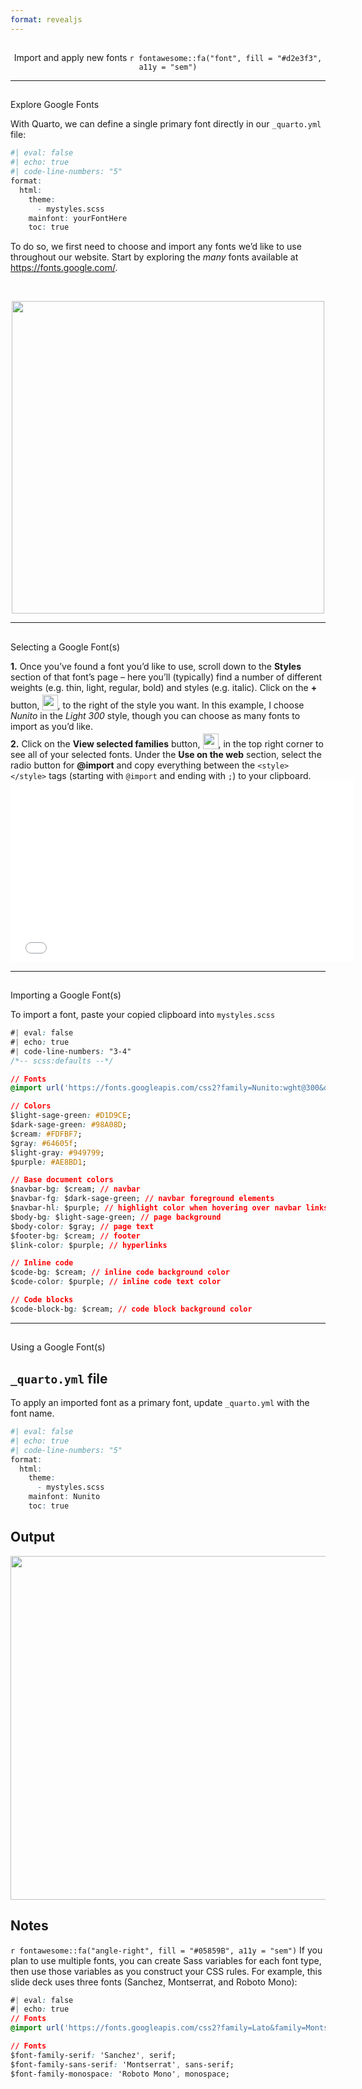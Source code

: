 ```yaml
---
format: revealjs
---
```


##  {#fonts data-menu-title="Fonts" background="#053660"}

<div class="vertical-center">
<center><div class="custom-subtitle2">Import and apply new fonts `r fontawesome::fa("font", fill = "#d2e3f3", a11y = "sem")`</div></center>
</div>

---

## {#explore-fonts data-menu-title="Explore"}

<p class="slide-title">Explore Google Fonts</p>

<div class="body-text topbr">With Quarto, we can define a single primary font directly in our `_quarto.yml` file:</div>

```r
#| eval: false
#| echo: true
#| code-line-numbers: "5"
format:
  html:
    theme: 
      - mystyles.scss
    mainfont: yourFontHere
    toc: true
```

<div class="body-text topbr bottombr">To do so, we first need to choose and import any fonts we'd like to use throughout our website. Start by exploring the *many* fonts available at <https://fonts.google.com/>.</div>

<br>

<center><img src="images/google-fonts.png" width="500"/></center>

---

## {#select-fonts data-menu-title="Select Fonts"}

<p class="slide-title">Selecting a Google Font(s)</p>

<div class="caption-text topbr bottombr">**1.** Once you've found a font you'd like to use, scroll down to the **Styles** section of that font's page -- here you'll (typically) find a number of different weights (e.g. thin, light, regular, bold) and styles (e.g. italic). Click on the **+** button, <img src="images/gf+.png" alt="" style="display: inline-block; margin: 0; position: relative; top: 3px; width:25px;height:25px;"/>, to the right of the style you want. In this example, I choose *Nunito* in the *Light 300* style, though you can choose as many fonts to import as you'd like.</div>

<div class="caption-text topbr bottombr">**2.** Click on the **View selected families** button, <img src="images/view-fonts.png" alt="" style="display: inline-block; margin: 0; position: relative; top: 3px; width:25px;height:25px;"/>, in the top right corner to see all of your selected fonts. Under the **Use on the web** section, select the radio button for **@import** and copy everything between the `<style> </style>` tags (starting with `@import` and ending with `;`) to your clipboard.</div>

<center><iframe width="550" height="290" src="images/google-fonts.gif" frameborder="0" allow="accelerometer; autoplay; encrypted-media; gyroscope; picture-in-picture" allowfullscreen></iframe></center>

---

## {#import-fonts data-menu-title="Import Fonts"}

<p class="slide-title">Importing a Google Font(s)</p>

<div class="body-text topbr bottombr">To import a font, paste your copied clipboard into `mystyles.scss`</div>

```css
#| eval: false
#| echo: true
#| code-line-numbers: "3-4"
/*-- scss:defaults --*/

// Fonts
@import url('https://fonts.googleapis.com/css2?family=Nunito:wght@300&display=swap');

// Colors
$light-sage-green: #D1D9CE;
$dark-sage-green: #98A08D;
$cream: #FDFBF7;
$gray: #64605f;
$light-gray: #949799;
$purple: #AE8BD1;

// Base document colors
$navbar-bg: $cream; // navbar
$navbar-fg: $dark-sage-green; // navbar foreground elements
$navbar-hl: $purple; // highlight color when hovering over navbar links
$body-bg: $light-sage-green; // page background 
$body-color: $gray; // page text 
$footer-bg: $cream; // footer 
$link-color: $purple; // hyperlinks 

// Inline code
$code-bg: $cream; // inline code background color
$code-color: $purple; // inline code text color

// Code blocks
$code-block-bg: $cream; // code block background color

```

---

## {#use-fonts data-menu-title="Use Fonts"}

<p class="slide-title">Using a Google Font(s)</p>

::: {.panel-tabset}
## `_quarto.yml` file
<div class="body-text topbr bottombr">To apply an imported font as a primary font, update `_quarto.yml` with the font name.</div>

```r
#| eval: false
#| echo: true
#| code-line-numbers: "5"
format:
  html:
    theme: 
      - mystyles.scss
    mainfont: Nunito
    toc: true
```

## Output

<center><img src="images/nunito.png" width="550"/></center>

## Notes
<div class="caption-text topbr bottombr">`r fontawesome::fa("angle-right", fill = "#05859B", a11y = "sem")` If you plan to use multiple fonts, you can create Sass variables for each font type, then use those variables as you construct your CSS rules. For example, this slide deck uses three fonts (Sanchez, Montserrat, and Roboto Mono):</div>

```css
#| eval: false
#| echo: true
// Fonts
@import url('https://fonts.googleapis.com/css2?family=Lato&family=Montserrat&family=Nunito+Sans:wght@200&family=Roboto+Mono:wght@300&family=Sanchez&display=swap');

// Fonts
$font-family-serif: 'Sanchez', serif; 
$font-family-sans-serif: 'Montserrat', sans-serif;
$font-family-monospace: 'Roboto Mono', monospace;
```
:::



